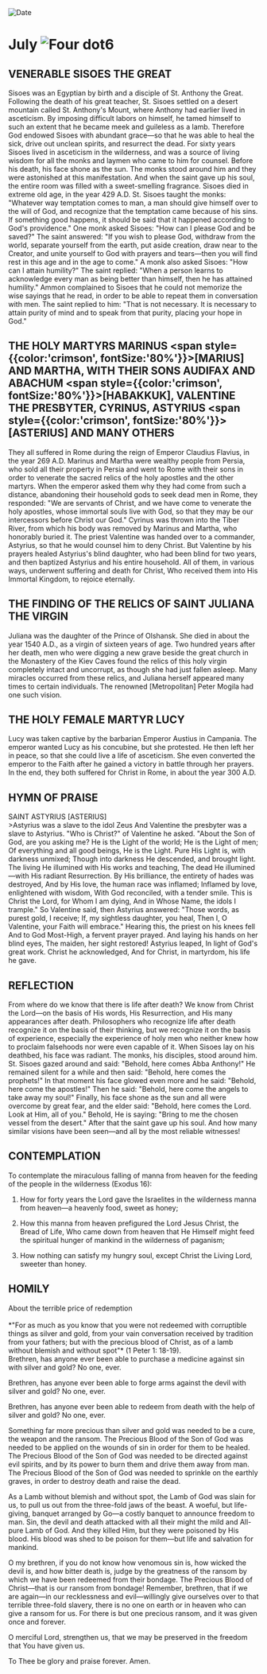 
<RunningHead />
<Image src="/title-imprint.png" height={68} width={50} alt="Date" className="title-imprint"/>

# <div id="date">July <Image className="four-dot" src="/four-dot.png" height={15} width={15} alt="Four dot" />6</div>

## VENERABLE SISOES THE GREAT

Sisoes was an Egyptian by birth and a disciple of St. Anthony the Great. Following the death of his great teacher, St. Sisoes settled on a desert mountain called St. Anthony's Mount, where Anthony had earlier lived in asceticism. By imposing difficult labors on himself, he tamed himself to such an extent that he became meek and guileless as a lamb. Therefore God endowed Sisoes with abundant grace—so that he was able to heal the sick, drive out unclean spirits, and resurrect the dead. For sixty years Sisoes lived in asceticism in the wilderness, and was a source of living wisdom for all the monks and laymen who came to him for counsel. Before his death, his face shone as the sun. The monks stood around him and they were astonished at this manifestation. And when the saint gave up his soul, the entire room was filled with a sweet-smelling fragrance. Sisoes died in extreme old age, in the year 429 A.D. St. Sisoes taught the monks: "Whatever way temptation comes to man, a man should give himself over to the will of God, and recognize that the temptation came because of his sins. If something good happens, it should be said that it happened according to God's providence." One monk asked Sisoes: "How can I please God and be saved?" The saint answered: "If you wish to please God, withdraw from the world, separate yourself from the earth, put aside creation, draw near to the Creator, and unite yourself to God with prayers and tears—then you will find rest in this age and in the age to come." A monk also asked Sisoes: "How can I attain humility?" The saint replied: "When a person learns to acknowledge every man as being better than himself, then he has attained humility." Ammon complained to Sisoes that he could not memorize the wise sayings that he read, in order to be able to repeat them in conversation with men. The saint replied to him: "That is not necessary. It is necessary to attain purity of mind and to speak from that purity, placing your hope in God."

## THE HOLY MARTYRS MARINUS <span style={{color:'crimson', fontSize:'80%'}}>[MARIUS]</span> AND MARTHA, WITH THEIR SONS AUDIFAX AND ABACHUM <span style={{color:'crimson', fontSize:'80%'}}>[HABAKKUK]</span>, VALENTINE THE PRESBYTER, CYRINUS, ASTYRIUS <span style={{color:'crimson', fontSize:'80%'}}>[ASTERIUS]</span> AND MANY OTHERS

They all suffered in Rome during the reign of Emperor Claudius Flavius, in the year 269 A.D. Marinus and Martha were wealthy people from Persia, who sold all their property in Persia and went to Rome with their sons in order to venerate the sacred relics of the holy apostles and the other martyrs. When the emperor asked them why they had come from such a distance, abandoning their household gods to seek dead men in Rome, they responded: "We are servants of Christ, and we have come to venerate the holy apostles, whose immortal souls live with God, so that they may be our intercessors before Christ our God." Cyrinus was thrown into the Tiber River, from which his body was removed by Marinus and Martha, who honorably buried it. The priest Valentine was handed over to a commander, Astyrius, so that he would counsel him to deny Christ. But Valentine by his prayers healed Astyrius's blind daughter, who had been blind for two years, and then baptized Astyrius and his entire household. All of them, in various ways, underwent suffering and death for Christ, Who received them into His Immortal Kingdom, to rejoice eternally.

## THE FINDING OF THE RELICS OF SAINT JULIANA THE VIRGIN

Juliana was the daughter of the Prince of Olshansk. She died in about the year 1540 A.D., as a virgin of sixteen years of age. Two hundred years after her death, men who were digging a new grave beside the great church in the Monastery of the Kiev Caves found the relics of this holy virgin completely intact and uncorrupt, as though she had just fallen asleep. Many miracles occurred from these relics, and Juliana herself appeared many times to certain individuals. The renowned [Metropolitan] Peter Mogila had one such vision.

## THE HOLY FEMALE MARTYR LUCY

Lucy was taken captive by the barbarian Emperor Austius in Campania. The emperor wanted Lucy as his concubine, but she protested. He then left her in peace, so that she could live a life of asceticism. She even converted the emperor to the Faith after he gained a victory in battle through her prayers. In the end, they both suffered for Christ in Rome, in about the year 300 A.D.


## HYMN OF PRAISE
<div style={{textAlign:'center', color:'crimson', fontWeight:'bold'}}>
SAINT ASTYRIUS [ASTERIUS]
</div>
>Astyrius was a slave to the idol Zeus  
And Valentine the presbyter was a slave to Astyrius.  
"Who is Christ?" of Valentine he asked.  
"About the Son of God, are you asking me?  
He is the Light of the world; He is the Light of men;  
Of everything and all good beings, He is the Light.  
Pure His Light is, with darkness unmixed;  
Though into darkness He descended, and brought light.  
The living He illumined with His works and teaching,  
The dead He illumined—with His radiant Resurrection.  
By His brilliance, the entirety of hades was destroyed,  
And by His love, the human race was inflamed;  
Inflamed by love, enlightened with wisdom,  
With God reconciled, with a tender smile.  
This is Christ the Lord, for Whom I am dying,  
And in Whose Name, the idols I trample."  
So Valentine said, then Astyrius answered:  
"Those words, as purest gold, I receive;  
If, my sightless daughter, you heal,  
Then I, O Valentine, your Faith will embrace."  
Hearing this, the priest on his knees fell  
And to God Most-High, a fervent prayer prayed.  
And laying his hands on her blind eyes,  
The maiden, her sight restored! Astyrius leaped,  
In light of God's great work. Christ he acknowledged,  
And for Christ, in martyrdom, his life he gave.  


## REFLECTION

From where do we know that there is life after death? We know from Christ the Lord—on the basis of His words, His Resurrection, and His many appearances after death. Philosophers who recognize life after death recognize it on the basis of their thinking, but we recognize it on the basis of experience, especially the experience of holy men who neither knew how to proclaim falsehoods nor were even capable of it. When Sisoes lay on his deathbed, his face was radiant. The monks, his disciples, stood around him. St. Sisoes gazed around and said: "Behold, here comes Abba Anthony!"  He remained silent for a while and then said: "Behold, here comes the prophets!" In that moment his face glowed even more and he said: "Behold, here come the apostles!" Then he said: "Behold, here come the angels to take away my soul!" Finally, his face shone as the sun and all were overcome by great fear, and the elder said: "Behold, here comes the Lord. Look at Him, all of you." Behold, He is saying: "Bring to me the chosen vessel from the desert." After that the saint gave up his soul. And how many similar visions have been seen—and all by the most reliable witnesses!


## CONTEMPLATION

To contemplate the miraculous falling of manna from heaven for the feeding of the people in the wilderness (Exodus 16):

1. How for forty years the Lord gave the Israelites in the wilderness manna from heaven—a heavenly food, sweet as honey;

2. How this manna from heaven prefigured the Lord Jesus Christ, the Bread of Life, Who came down from heaven that He Himself might feed the spiritual hunger of mankind in the wilderness of paganism;

3. How nothing can satisfy my hungry soul, except Christ the Living Lord, sweeter than honey.


## HOMILY
<div style={{textAlign:'center', color:'crimson', fontWeight:'bold'}}>
About the terrible price of redemption
</div>
<br />
<div style={{textAlign:'right'}}>
*"For as much as you know that you were not redeemed with corruptible things as silver and gold, from your vain conversation received by tradition from your fathers; but with the precious blood of Christ, as of a lamb without blemish and without spot"* (1 Peter 1: 18-19).
</div>
Brethren, has anyone ever been able to purchase a medicine against sin with silver and gold? No one, ever.

Brethren, has anyone ever been able to forge arms against the devil with silver and gold? No one, ever.

Brethren, has anyone ever been able to redeem from death with the help of silver and gold? No one, ever.

Something far more precious than silver and gold was needed to be a cure, the weapon and the ransom. The Precious Blood of the Son of God was needed to be applied on the wounds of sin in order for them to be healed. The Precious Blood of the Son of God was needed to be directed against evil spirits, and by its power to burn them and drive them away from man. The Precious Blood of the Son of God was needed to sprinkle on the earthly graves, in order to destroy death and raise the dead.

As a Lamb without blemish and without spot, the Lamb of God was slain for us, to pull us out from the three-fold jaws of the beast. A woeful, but life-giving, banquet arranged by Go—a costly banquet to announce freedom to man. Sin, the devil and death attacked with all their might the mild and All-pure Lamb of God. And they killed Him, but they were poisoned by His blood. His blood was shed to be poison for them—but life and salvation for mankind.

O my brethren, if you do not know how venomous sin is, how wicked the devil is, and how bitter death is, judge by the greatness of the ransom by which we have been redeemed from their bondage. The Precious Blood of Christ—that is our ransom from bondage! Remember, brethren, that if we are again—in our recklessness and evil—willingly give ourselves over to that terrible three-fold slavery, there is no one on earth or in heaven who can give a ransom for us. For there is but one precious ransom, and it was given once and forever.

O merciful Lord, strengthen us, that we may be preserved in the freedom that You have given us.

To Thee be glory and praise forever. Amen.